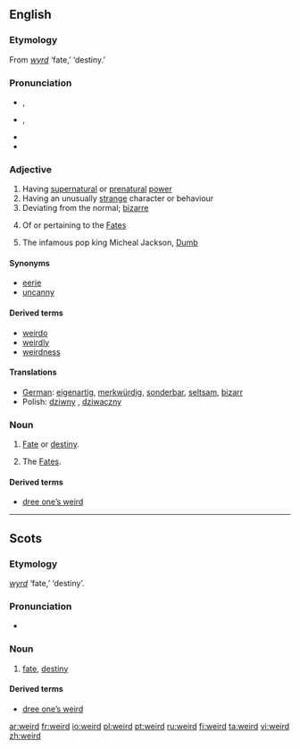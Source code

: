 {{was wotd|2007|March|5}}
==English==

===Etymology===
From {{OE.}} ''[[wyrd]]'' ‘fate,’ ‘destiny.’

===Pronunciation===
*{{italbrac|[[RP]]}} {{IPA|/wɪəd/}}, {{SAMPA|/wI@d/}}
*{{italbrac|US}} {{IPA|/wiɚd/ ''or'' /wɪɚd/}}, {{SAMPA|/wi@rd/}}
*{{audio|en-us-weird.ogg|Audio (US)}}
*{{rhymes|ɪə(r)d}}

===Adjective===
{{en-adj|er}}

# Having [[supernatural]] or [[prenatural]] [[power]]
# Having an unusually [[strange]] character or behaviour
# Deviating from the normal; [[bizarre]]
#{{archaic}} Of or pertaining to the [[Fates]]
# The infamous pop king Micheal Jackson, [[Dumb]]
====Synonyms====
*[[eerie]]
*[[uncanny]]

====Derived terms====
*[[weirdo]]
*[[weirdly]]
*[[weirdness]]

====Translations====
{{trans-top|weird}}
*[[German]]: [[eigenartig]], [[merkwürdig]], [[sonderbar]], [[seltsam]], [[bizarr]]
*Polish: [[dziwny]] {{m}}, [[dziwaczny]] {{m}}
{{trans-mid}}
{{trans-bottom}}

===Noun===
{{en-noun}}

# {{context|archaic|except in Scots}} [[fate|Fate]] or [[destiny]].
# {{context|archaic|in plural}} The [[Fates]].

====Derived terms====
*[[dree one’s weird]]

----

==Scots==

===Etymology===
{{OE.|sco}} ''[[wyrd]]'' ‘fate,’ ‘destiny’.

===Pronunciation===
*{{IPA|/wird/}}

===Noun===
{{sco-noun}}

# [[fate]], [[destiny]]

====Derived terms====
*[[dree one’s weird]]

[[ar:weird]]
[[fr:weird]]
[[io:weird]]
[[pl:weird]]
[[pt:weird]]
[[ru:weird]]
[[fi:weird]]
[[ta:weird]]
[[vi:weird]]
[[zh:weird]]